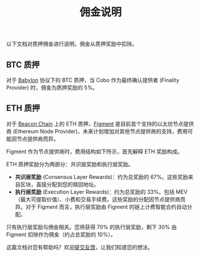 ﻿---
title: "佣金说明"
sidebarTitle: "佣金说明"
lang: "zh-hans"
---

以下文档对质押佣金进行说明，佣金从质押奖励中扣除。

## BTC 质押

对于 [Babylon](https://babylonlabs.io/) 协议下的 BTC 质押，当 Cobo 作为最终确认提供者 (Finality Provider) 时，佣金为质押奖励的 5%。

## ETH 质押

对于 [Beacon Chain](https://ethereum.org/en/roadmap/beacon-chain/) 上的 ETH 质押，[Figment](https://figment.io/) 是目前首个支持的以太坊节点提供商 (Ethereum Node Provider)，未来计划增加对其他节点提供商的支持，费用可能因节点提供商而异。 

Figment 作为节点提供商时，费用结构如下所示，首先解释 ETH 奖励构成。

ETH 质押奖励分为两部分：共识层奖励和执行层奖励。

- **共识层奖励** (Consensus Layer Rewards)：约为总奖励的 67%。这些奖励来自区块，直接分配到您的赎回地址。
- **执行层奖励** (Execution Layer Rewards)：约为总奖励的 33%。包括 MEV（最大可提取价值）、小费和交易手续费。这些奖励的分配因节点提供商而异。对于 Figment 而言，执行层奖励由 Figment 的链上计费智能合约自动分配。

只有执行层奖励与佣金相关。您将获得 70% 的执行层奖励，剩下 30% 由 Figment 扣除作为佣金（约占总奖励的 10%）。

<Tip>这篇文档对您有帮助吗？欢迎[提交反馈](https://forms.zohopublic.com/cobo/form/DocumentFeedbackForm/formperma/QvLOhxJv1_JMsJ-1dleZ8Itb_7rzN-LtgvsDdxosoVI?referrername=manuals)，让我们知道您的想法。</Tip>